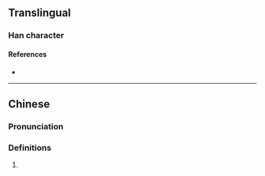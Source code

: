 {{character info/new}}
==Translingual==

===Han character===
{{Han char|rn=85|rad=水|as=15|sn=18|four=37117|canj=EHET|ids=⿰氵盤}}

====References====
* {{Han ref|kx=0659.010|dkj=18597|dj=1068.340|hdz=31779.070|uh=700A|ud=28682|bh=EFF8|bd=61432}}

----

==Chinese==
{{zh-forms}}

===Pronunciation===
{{zh-pron
|m=pán
|c=pun4
|mc=y
|oc=y
|cat=
}}

===Definitions===
{{zh-hanzi}}

# {{rfdef|lang=zh}}